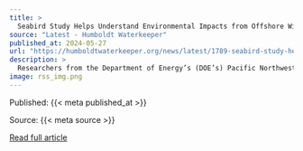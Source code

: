 ```yaml
---
title: >
  Seabird Study Helps Understand Environmental Impacts from Offshore Wind
source: "Latest - Humboldt Waterkeeper"
published_at: 2024-05-27
url: "https://humboldtwaterkeeper.org/news/latest/1789-seabird-study-helps-understand-environmental-impacts-from-offshore-wind"
description: >
  Researchers from the Department of Energy’s (DOE’s) Pacific Northwest National Laboratory (PNNL) and environmental consulting firm H. T. Harvey &amp; Associates recently deployed technology off the West Coast in one of the first efforts to understand how high seabirds fly and whether they might interact with wind turbines and other infrastructure. They published the research on April 24 in Frontiers in Marine Energy.“This is an important step in understanding seabird behavior at the height of offshore wind turbines on the West Coast,” said Shari Matzner, computer scientist at PNNL and coauthor on the paper. Data from scientists on research vessels have provided estimates of how high birds fly, depending on wind strength, but “this is really the first time we’ve had real-time, quantified flight height data for these birds,” Matzner said.Keep reading
image: rss_img.png
---
```



  Published: {{< meta published_at >}}
  

  Source: {{< meta source >}}
  

  [Read full article]({{< meta url >}}){target='blank'}
  

